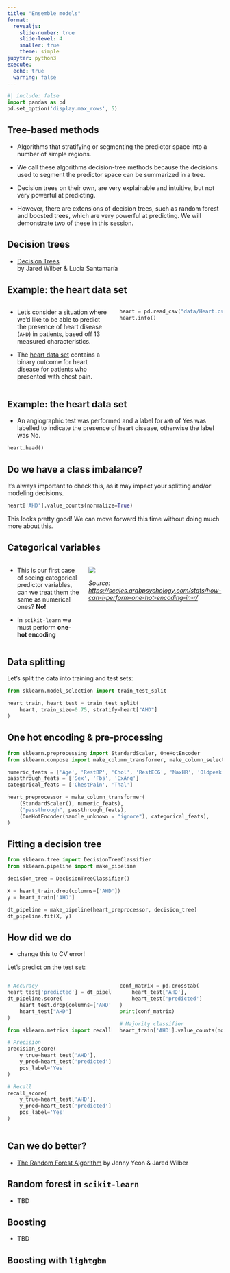 ```yaml
---
title: "Ensemble models"
format: 
  revealjs:
    slide-number: true
    slide-level: 4
    smaller: true
    theme: simple
jupyter: python3
execute:
  echo: true
  warning: false
---
```


```python
#| include: false
import pandas as pd
pd.set_option('display.max_rows', 5)
```

## Tree-based methods

- Algorithms that stratifying or segmenting the predictor space
  into a number of simple regions.

- We call these algorithms decision-tree methods 
 because the decisions used to segment the predictor space 
 can be summarized in a tree.
 
- Decision trees on their own, are very explainable and intuitive,
  but not very powerful at predicting. 
  
- However, there are extensions of decision trees, 
  such as random forest and boosted trees,
  which are very powerful at predicting. 
  We will demonstrate two of these in this session.

## Decision trees

- [Decision Trees](https://mlu-explain.github.io/decision-tree/)  
  by Jared Wilber & Lucía Santamaría

## Example: the heart data set

:::: {.columns}
::: {.column width="50%"}
- Let's consider a situation where we'd like to be able to predict 
  the presence of heart disease (`AHD`) in patients, 
  based off 13 measured characteristics.

- The [heart data set](https://www.statlearning.com/s/Heart.csv) 
  contains a binary outcome for heart disease 
  for patients who presented with chest pain.
:::

::: {.column width="50%"}
```python
heart = pd.read_csv("data/Heart.csv", index_col=0)
heart.info()
```
:::
::::

## Example: the heart data set

- An angiographic test was performed and a label for `AHD` of Yes
  was labelled to indicate the presence of heart disease,
  otherwise the label was No.
  
```python
heart.head()
```

## Do we have a class imbalance?

It's always important to check this, as it may impact your splitting 
and/or modeling decisions.

```python
heart['AHD'].value_counts(normalize=True)
```

This looks pretty good! 
We can move forward this time without doing much more about this.

## Categorical variables

:::: {.columns}
::: {.column width="35%"}
- This is our first case of seeing categorical predictor variables, 
can we treat them the same as numerical ones? **No!** 

- In `scikit-learn` we must perform **one-hot encoding**
:::

::: {.column width="65%"}
![](https://scales.arabpsychology.com/wp-content/uploads/2024/05/onehot1-1-1.png)

*Source: <https://scales.arabpsychology.com/stats/how-can-i-perform-one-hot-encoding-in-r/>*
:::
::::

## Data splitting

Let's split the data into training and test sets:

```python
from sklearn.model_selection import train_test_split

heart_train, heart_test = train_test_split(
    heart, train_size=0.75, stratify=heart["AHD"]
)
```

## One hot encoding & pre-processing

```python
from sklearn.preprocessing import StandardScaler, OneHotEncoder
from sklearn.compose import make_column_transformer, make_column_selector

numeric_feats = ['Age', 'RestBP', 'Chol', 'RestECG', 'MaxHR', 'Oldpeak','Slope', 'Ca']
passthrough_feats = ['Sex', 'Fbs', 'ExAng']
categorical_feats = ['ChestPain', 'Thal']

heart_preprocessor = make_column_transformer(
    (StandardScaler(), numeric_feats), 
    ("passthrough", passthrough_feats),     
    (OneHotEncoder(handle_unknown = "ignore"), categorical_feats),     
)
```

## Fitting a decision tree

```python
from sklearn.tree import DecisionTreeClassifier
from sklearn.pipeline import make_pipeline

decision_tree = DecisionTreeClassifier()

X = heart_train.drop(columns=['AHD'])
y = heart_train['AHD']

dt_pipeline = make_pipeline(heart_preprocessor, decision_tree)
dt_pipeline.fit(X, y)
```

## How did we do

- change this to CV error!

Let's predict on the test set:

:::: {.columns}
::: {.column width="50%"}
```python
# Accuracy
heart_test['predicted'] = dt_pipeline.predict(heart_test.drop(columns=['AHD']))
dt_pipeline.score(
    heart_test.drop(columns=['AHD']),
    heart_test["AHD"]
)
```

```python
from sklearn.metrics import recall_score, precision_score

# Precision
precision_score(
    y_true=heart_test['AHD'],
    y_pred=heart_test['predicted'],
    pos_label='Yes'
)
```

```python
# Recall
recall_score(
    y_true=heart_test['AHD'],
    y_pred=heart_test['predicted'],
    pos_label='Yes'
)
```
:::

::: {.column width="50%"}
```python
conf_matrix = pd.crosstab(
    heart_test['AHD'],
    heart_test['predicted']
)
print(conf_matrix)
```

```python
# Majority classifier
heart_train['AHD'].value_counts(normalize=True)
```
:::
::::

## Can we do better?

- [The Random Forest Algorithm](https://mlu-explain.github.io/random-forest/) 
  by Jenny Yeon & Jared Wilber
  
## Random forest in `scikit-learn`

- TBD

## Boosting

- TBD

## Boosting with `lightgbm`